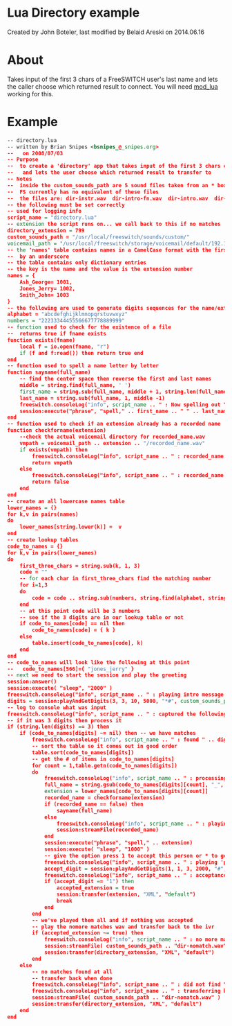 
# Lua Directory example 

 Created by  John Boteler, last modified by  Belaid Areski on 2014.06.16

# About

Takes input of the first 3 chars of a FreeSWITCH user's last name and lets the caller choose which returned result to connect. You will need [mod\_lua](../../../Modules/mod_lua_1048944.mdx#--) working for this.

# Example

```xml
-- directory.lua
-- written by Brian Snipes <bsnipes_@_snipes.org>
--   on 2008/07/03
-- Purpose
--  to create a 'directory' app that takes input of the first 3 chars of a persons last name
--   and lets the user choose which returned result to transfer to
-- Notes
--  inside the custom_sounds_path are 5 sound files taken from an * box and converted to wav
--  FS currently has no equivalent of these files
--  the files are: dir-instr.wav  dir-intro-fn.wav  dir-intro.wav  dir-nomatch.wav  dir-nomore.wav
-- the following must be set correctly
-- used for logging info
script_name = "directory.lua"
-- extension the script runs on... we call back to this if no matches
directory_extension = 799
custom_sounds_path = "/usr/local/freeswitch/sounds/custom/"
voicemail_path = "/usr/local/freeswitch/storage/voicemail/default/192.168.5.4/"
-- the 'names' table contains names in a CamelCase format with the first and last names separated
--  by an underscore
-- the table contains only dictionary entries
-- the key is the name and the value is the extension number
names = {
    Ash_George= 1001,
    Jones_Jerry= 1002,
    Smith_John= 1003
}
-- the following are used to generate digits sequences for the name/extension lookup
alphabet = "abcdefghijklmnopqrstuvwxyz"
numbers = "22233344455566677778889999"
-- function used to check for the existence of a file
--  returns true if fname exists
function exists(fname)
    local f = io.open(fname, "r")
    if (f and f:read()) then return true end
end
-- function used to spell a name letter by letter
function sayname(full_name)
    -- find the center space then reverse the first and last names
    middle = string.find(full_name, ' ')
    first_name = string.sub(full_name, middle + 1, string.len(full_name))
    last_name = string.sub(full_name, 1, middle -1)
    freeswitch.consoleLog("info", script_name .. " : Now spelling out " .. first_name .. " " .. last_name .. "\n")
    session:execute("phrase", "spell," .. first_name .. " " .. last_name);
end
-- function used to check if an extension already has a recorded name
function checkforname(extension)
    --check the actual voicemail directory for recorded_name.wav
    vmpath = voicemail_path .. extension .. "/recorded_name.wav"
    if exists(vmpath) then
        freeswitch.consoleLog("info", script_name .. " : recorded_name.wav for " .. extension .. " exists.\n")
        return vmpath
    else
        freeswitch.consoleLog("info", script_name .. " : recorded_name.wav for " .. extension .. " does not exist.\n")
        return false
    end
end
-- create an all lowercase names table
lower_names = {}
for k,v in pairs(names)
do
    lower_names[string.lower(k)] =  v
end
-- create lookup tables
code_to_names = {}
for k,v in pairs(lower_names)
do
    first_three_chars = string.sub(k, 1, 3)
    code = ""
    -- for each char in first_three_chars find the matching number
    for i=1,3
    do
        code = code .. string.sub(numbers, string.find(alphabet, string.sub(first_three_chars,i,i)))
    end
    -- at this point code will be 3 numbers
    -- see if the 3 digits are in our lookup table or not
    if code_to_names[code] == nil then
        code_to_names[code] = { k }
    else
        table.insert(code_to_names[code], k)
    end
end
-- code_to_names will look like the following at this point
--   code_to_names[566]={ "jones_jerry" }
-- next we need to start the session and play the greeting
session:answer()
session:execute( "sleep", "2000" )
freeswitch.consoleLog("info", script_name .. " : playing intro message and waiting for digits.\n")
digits = session:playAndGetDigits(3, 3, 10, 5000, "*#", custom_sounds_path .. "dir-intro.wav", "", "");
-- log to console what was input
freeswitch.consoleLog("info", script_name .. " : captured the following digits - " .. digits .. "\n")
-- if it was 3 digits then process it
if (string.len(digits) == 3) then
    if (code_to_names[digits] ~= nil) then -- we have matches
        freeswitch.consoleLog("info", script_name .. " : found " .. digits .. " in the code_to_names table\n")
        -- sort the table so it comes out in good order
        table.sort(code_to_names[digits])
        -- get the # of items in code_to_names[digits]
        for count = 1,table.getn(code_to_names[digits])
        do
            freeswitch.consoleLog("info", script_name .. " : processing match found for " .. digits .. ". It is ".. code_to_names[digits][count] .. "\n")
            full_name = string.gsub(code_to_names[digits][count], "_", " ")
            extension = lower_names[code_to_names[digits][count]]
            recorded_name = checkforname(extension)
            if (recorded_name == false) then
                sayname(full_name)
            else
                freeswitch.consoleLog("info", script_name .. " : playing the recorded_name.wav for extension " .. extension .. "\n")
                session:streamFile(recorded_name)
            end
            session:execute("phrase", "spell," .. extension)
            session:execute( "sleep", "1000" )
            -- give the option press 1 to accept this person or * to go to the next
            freeswitch.consoleLog("info", script_name .. " : playing 'press 1 or *' acceptance message and waiting for digit\n")
            accept_digit = session:playAndGetDigits(1, 1, 3, 2000, "#", custom_sounds_path .. "dir-instr.wav", "", "")
            freeswitch.consoleLog("info", script_name .. " : acceptance digit is " .. accept_digit .. "\n")
            if (accept_digit == "1") then
                accepted_extension = true
                session:transfer(extension, "XML", "default")
                break
            end
        end
        -- we've played them all and if nothing was accepted
        -- play the nomore matches wav and transfer back to the ivr
        if (accepted_extension ~= true) then
            freeswitch.consoleLog("info", script_name .. " : no more matches found. playing message and transferring back to directory\n")
            session:streamFile( custom_sounds_path .. "dir-nomatch.wav" )
            session:transfer(directory_extension, "XML", "default")
        end
    else
        -- no matches found at all
        -- transfer back when done
        freeswitch.consoleLog("info", script_name .. " : did not find " .. digits .. " in the code_to_names table\n")
        freeswitch.consoleLog("info", script_name .. " : transferring back to directory\n")
        session:streamFile( custom_sounds_path .. "dir-nomatch.wav" )
        session:transfer(directory_extension, "XML", "default")
    end
end
```


